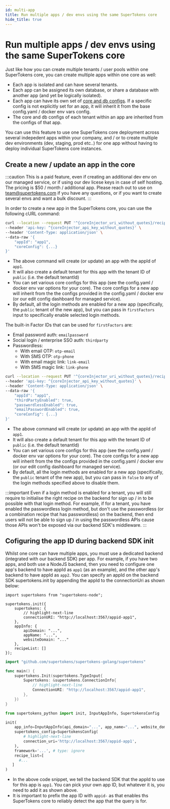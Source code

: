 ```yaml
---
id: multi-app
title: Run multiple apps / dev envs using the same SuperTokens core
hide_title: true
---
```




<!-- ./emailpassword/common-customizations/multi-tenancy/multi-app.mdx -->

<MultiTenancyPaidBanner />

# Run multiple apps / dev envs using the same SuperTokens core

Just like how you can create multiple tenants / user pools within one SuperTokens core, you can create multiple apps within one core as well:
- Each app is isolated and can have several tenants.
- Each app can be assigned its own database, or share a database with another app (and yet be logically isolated).
- Each app can have its own set of [core and db configs](https://github.com/supertokens/supertokens-core/blob/master/config.yaml). If a specific config is not explicitly set for an app, it will inherit it from the base config.yaml / docker env vars config.
- The core and db configs of each tenant within an app are inherited from the configs of that app.

You can use this feature to use one SuperTokens core deployment across several indepedent apps within your company, and / or to create multiple dev environments (dev, staging, prod etc..) for one app without having to deploy individual SuperTokens core instances.

## Create a new / update an app in the core

:::caution
This is a paid feature, even if creating an additional dev env on our managed service, or if using our dev licese keys in case of self hosting. The pricing is $50 / month / additional app. Please reach out to use on [team@supertokens.com](mailto:team@supertokens.com) if you have any questions, or if you want to create several envs and want a bulk discount.
:::

In order to create a new app in the SuperTokens core, you can use the following cURL command:

<CoreInjector defaultValue="http://localhost:3567" showAppId={false}>

<CoreVersionSubTabs>

<TabItem value="core-9.1">

```bash
curl --location --request PUT '^{coreInjector_uri_without_quotes}/recipe/multitenancy/app/v2' \
--header 'api-key: ^{coreInjector_api_key_without_quotes}' \
--header 'Content-Type: application/json' \
--data-raw '{
    "appId": "app1",
    "coreConfig": {...}
}'
```

- The above command will create (or update) an app with the appId of `app1`.
- It will also create a default tenant for this app with the tenant ID of `public` (i.e. the default tenantId)
- You can set various core configs for this app (see the config.yaml / docker env var options for your core). The core configs for a new app will inherit from the the configs provided in the config.yaml / docker env (or our edit config dashboard for managed service).
- By default, all the login methods are enabled for a new app (specifically, the `public` tenant of the new app), but you can pass in `firstFactors` input to specifically enable selected login methods.

The built-in Factor IDs that can be used for `firstFactors` are:
- Email password auth: `emailpassword`
- Social login / enterprise SSO auth: `thirdparty`
- Passwordless:
    - With email OTP: `otp-email`
    - With SMS OTP: `otp-phone`
    - With email magic link: `link-email`
    - With SMS magic link: `link-phone`

</TabItem>

<TabItem value="core-9.0">

```bash
curl --location --request PUT '^{coreInjector_uri_without_quotes}/recipe/multitenancy/app' \
--header 'api-key: ^{coreInjector_api_key_without_quotes}' \
--header 'Content-Type: application/json' \
--data-raw '{
    "appId": "app1",
    "thirdPartyEnabled": true,
    "passwordlessEnabled": true,
    "emailPasswordEnabled": true,
    "coreConfig": {...}
}'
```

- The above command will create (or update) an app with the appId of `app1`.
- It will also create a default tenant for this app with the tenant ID of `public` (i.e. the default tenantId)
- You can set various core configs for this app (see the config.yaml / docker env var options for your core). The core configs for a new app will inherit from the the configs provided in the config.yaml / docker env (or our edit config dashboard for managed service).
- By default, all the login methods are enabled for a new app (specifically, the `public` tenant of the new app), but you can pass in `false` to any of the login methods specified above to disable them. 

</TabItem>

</CoreVersionSubTabs>


</CoreInjector>


:::important
Even if a login method is enabled for a tenant, you will still require to initialise the right recipe on the backend for sign up / in to be possible with that login method. For example, if for a tenant, you have enabled the passwordless login method, but don't use the passwordless (or a combination recipe that has passwordless) on the backend, then end users will not be able to sign up / in using the passwordless APIs cause those APIs won't be exposed via our backend SDK's middleware.
:::

## Cofiguring the app ID during backend SDK init

Whilst one core can have multiple apps, you must use a dedicated backend (integrated with our backend SDK) per app. For example, if you have two apps, and both use a NodeJS backend, then you need to configure one app's backend to have appId as `app1` (as an example), and the other app's backend to have appId as `app2`. You can specify an appId on the backend SDK supertokens.init by appending the appId to the connectionUri as shown below:

<BackendSDKTabs>
<TabItem value="nodejs">

```tsx
import supertokens from "supertokens-node";

supertokens.init({
    supertokens: {
        // highlight-next-line
        connectionURI: "http://localhost:3567/appid-app1",
    },
    appInfo: {
        apiDomain: "...",
        appName: "...",
        websiteDomain: "..."
    },
    recipeList: []
});
```

</TabItem>
<TabItem value="go">

```go
import "github.com/supertokens/supertokens-golang/supertokens"

func main() {
	supertokens.Init(supertokens.TypeInput{
		Supertokens: &supertokens.ConnectionInfo{
            // highlight-next-line
			ConnectionURI: "http://localhost:3567/appid-app1",
		},
	})
}

```

</TabItem>
<TabItem value="python">

```python
from supertokens_python import init, InputAppInfo, SupertokensConfig

init(
    app_info=InputAppInfo(api_domain="...", app_name="...", website_domain="..."),
    supertokens_config=SupertokensConfig(
        # highlight-next-line
        connection_uri='http://localhost:3567/appid-app1',
    ),
    framework='...', # type: ignore
    recipe_list=[
      #...
   ]
)
```

</TabItem>
</BackendSDKTabs>

- In the above code snippet, we tell the backend SDK that the appId to use for this app is `app1`. You can pick your own app ID, but whatever it is, you need to add it as shown above.
- It is important to prefix the app ID with `appid-` as that enables ths SuperTokens core to reliably detect the app that the query is for.
